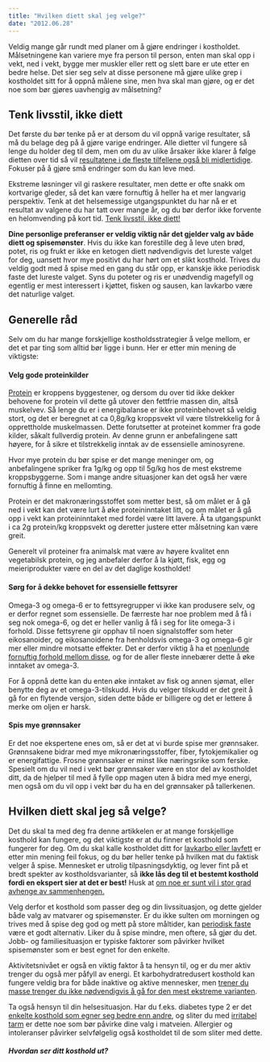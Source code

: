 ```yaml
---
title: "Hvilken diett skal jeg velge?"
date: "2012.06.28"
---
```


Veldig mange går rundt med planer om å gjøre endringer i kostholdet. Målsetningene kan variere mye fra person til person, enten man skal opp i vekt, ned i vekt, bygge mer muskler eller rett og slett bare er ute etter en bedre helse. Det sier seg selv at disse personene må gjøre ulike grep i kostholdet sitt for å oppnå målene sine, men hva skal man gjøre, og er det noe som bør gjøres uavhengig av målsetning?

## Tenk livsstil, ikke diett

Det første du bør tenke på er at dersom du vil oppnå varige resultater, så må du belage deg på å gjøre varige endringer. Alle dietter vil fungere så lenge du holder deg til dem, men om du av ulike årsaker ikke klarer å følge dietten over tid så vil [resultatene i de fleste tilfellene også bli midlertidige](brokenlink/midlertidige-losninger/ "Midlertidige løsninger – midlertidige resultater"). Fokuser på å gjøre små endringer som du kan leve med.

Ekstreme løsninger vil gi raskere resultater, men dette er ofte snakk om kortvarige gleder, så det kan være fornuftig å heller ha et mer langvarig perspektiv. Tenk at det helsemessige utgangspunktet du har nå er et resultat av valgene du har tatt over mange år, og du bør derfor ikke forvente en helomvending på kort tid. [Tenk livsstil, ikke diett!](brokenlink/diett-eller-livsstilsendring/ "Diett eller livsstilsendring?")

**Dine personlige preferanser er veldig viktig når det gjelder valg av både diett og spisemønster**. Hvis du ikke kan forestille deg å leve uten brød, potet, ris og frukt er ikke en ketogen diett nødvendigvis det lureste valget for deg, uansett hvor mye positivt du har hørt om et slikt kosthold. Trives du veldig godt med å spise med en gang du står opp, er kanskje ikke periodisk faste det lureste valget. Syns du poteter og ris er unødvendig magefyll og egentlig er mest interessert i kjøttet, fisken og sausen, kan lavkarbo være det naturlige valget.

## Generelle råd

Selv om du har mange forskjellige kostholdsstrategier å velge mellom, er det et par ting som alltid bør ligge i bunn. Her er etter min mening de viktigste:

#### Velg gode proteinkilder

[Protein](naeringsstoffer/protein.qmd "Protein") er kroppens byggestener, og dersom du over tid ikke dekker behovene for protein vil dette gå utover den fettfrie massen din, altså muskelvev. Så lenge du er i energibalanse er ikke proteinbehovet så veldig stort, og det er beregnet at ca 0,8g/kg kroppsvekt vil være tilstrekkelig for å opprettholde muskelmassen. Dette forutsetter at proteinet kommer fra gode kilder, såkalt fullverdig protein. Av denne grunn er anbefalingene satt høyere, for å sikre et tilstrekkelig inntak av de essensielle aminosyrene.

Hvor mye protein du bør spise er det mange meninger om, og anbefalingene spriker fra 1g/kg og opp til 5g/kg hos de mest ekstreme kroppsbyggerne. Som i mange andre situasjoner kan det også her være fornuftig å finne en mellomting.

Protein er det makronæringsstoffet som metter best, så om målet er å gå ned i vekt kan det være lurt å øke proteininntaket litt, og om målet er å gå opp i vekt kan proteininntaket med fordel være litt lavere. Å ta utgangspunkt i ca 2g protein/kg kroppsvekt og deretter justere etter målsetning kan være greit.

Generelt vil proteiner fra animalsk mat være av høyere kvalitet enn vegetabilsk protein, og jeg anbefaler derfor å la kjøtt, fisk, egg og meieriprodukter være en del av det daglige kostholdet!

#### Sørg for å dekke behovet for essensielle fettsyrer

Omega-3 og omega-6 er to fettsyregrupper vi ikke kan produsere selv, og er derfor regnet som essensielle. De færreste har noe problem med å få i seg nok omega-6, og det er heller vanlig å få i seg for lite omega-3 i forhold. Disse fettsyrene gir opphav til noen signalstoffer som heter eikosanoider, og eikosanoidene fra henholdsvis omega-3 og omega-6 gir mer eller mindre motsatte effekter. Det er derfor viktig å ha et [noenlunde fornuftig forhold mellom disse](brokenlink/omega-3-og-omega-6-i-kostholdet/ "Omega-3 og Omega-6 i kostholdet"), og for de aller fleste innebærer dette å øke inntaket av omega-3.

For å oppnå dette kan du enten øke inntaket av fisk og annen sjømat, eller benytte deg av et omega-3-tilskudd. Hvis du velger tilskudd er det greit å gå for en flytende versjon, siden dette både er billigere og det er lettere å merke om oljen er harsk.

#### Spis mye grønnsaker

Er det noe ekspertene enes om, så er det at vi burde spise mer grønnsaker. Grønnsakene bidrar med mye mikronæringsstoffer, fiber, fytokjemikalier og er energifattige. Frosne grønnsaker er minst like næringsrike som ferske. Spesielt om du vil ned i vekt bør grønnsaker være en stor del av kostholdet ditt, da de hjelper til med å fylle opp magen uten å bidra med mye energi, men også om du vil opp i vekt bør du ha en del grønnsaker på tallerkenen.

## Hvilken diett skal jeg så velge?

Det du skal ta med deg fra denne artikkelen er at mange forskjellige kosthold kan fungere, og det viktigste er at du finner et kosthold som fungerer for deg. Om du skal kalle kostholdet ditt for [lavkarbo eller lavfett](brokenlink/lavkarbo-eller-lavfett-er-dette-riktig-fokus/ "Lavkarbo eller lavfett, er dette riktig fokus?") er etter min mening feil fokus, og du bør heller tenke på hvilken mat du faktisk velger å spise. Mennesket er utrolig tilpasningsdyktig, og lever fint på et bredt spekter av kostholdsvarianter, så **ikke lås deg til et bestemt kosthold fordi en ekspert sier at det er best!** Husk at [om noe er sunt vil i stor grad avhenge av sammenhengen.](brokenlink/betydningen-av-kontekst/ "Sunt eller usunt – betydningen av kontekst")

Velg derfor et kosthold som passer deg og din livssituasjon, og dette gjelder både valg av matvarer og spisemønster. Er du ikke sulten om morningen og trives med å spise deg god og mett på store måltider, kan [periodisk faste](brokenlink/periodisk-faste-til-jul/ "Periodisk faste til jul?") være et godt alternativ. Liker du å spise mindre, men oftere, så gjør du det. Jobb- og familiesituasjon er typiske faktorer som påvirker hvilket spisemønster som er best egnet for den enkelte.

Aktivitetsnivået er også en viktig faktor å ta hensyn til, og er du mer aktiv trenger du også mer påfyll av energi. Et karbohydratredusert kosthold kan fungere veldig bra for både inaktive og aktive mennesker, men [trener du masse trenger du ikke nødvendigvis å gå for den mest ekstreme varianten](brokenlink/en-enkel-innforing-i-lavkarbokosthold/ "En kort innføring i lavkarbokosthold og tilpasning til din livsstil").

Ta også hensyn til din helsesituasjon. Har du f.eks. diabetes type 2 er det [enkelte kosthold som egner seg bedre enn andre](brokenlink/hvordan-bor-en-diabetiker-spise/ "Hvordan bør en diabetiker spise?"), og sliter du med [irritabel tarm](brokenlink/irritabel-tarm-og-hva-du-kan-gjore-med-det/ "Irritabel tarm og hva du kan gjøre med det!") er dette noe som bør påvirke dine valg i matveien. Allergier og intoleranser påvirker selvfølgelig også kostholdet til de som sliter med dette.

##### Hvordan ser ditt kosthold ut?
